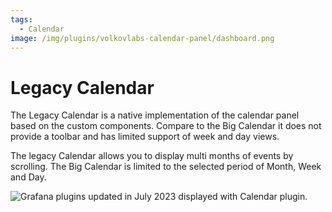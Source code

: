 ```yaml
---
tags:
  - Calendar
image: /img/plugins/volkovlabs-calendar-panel/dashboard.png
---
```



# Legacy Calendar

The Legacy Calendar is a native implementation of the calendar panel based on the custom components. Compare to the Big Calendar it does not provide a toolbar and has limited support of week and day views.

The legacy Calendar allows you to display multi months of events by scrolling. The Big Calendar is limited to the selected period of Month, Week and Day.

<Image
  title="Grafana plugins updated in July 2023 displayed with Calendar plugin."
  src="/img/plugins/volkovlabs-calendar-panel/legacy.png"
/>
